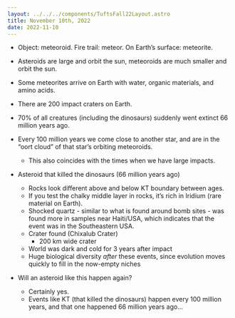 ```yaml
---
layout: ../../../components/TuftsFall22Layout.astro
title: November 10th, 2022
date: 2022-11-10
---
```


- Object: meteoroid. Fire trail: meteor. On Earth’s surface: meteorite. 
- Asteroids are large and orbit the sun, meteoroids are much smaller and orbit the sun. 


- Some meteorites arrive on Earth with water, organic materials, and amino acids. 
- There are 200 impact craters on Earth. 
- 70% of all creatures (including the dinosaurs) suddenly went extinct 66 million years ago. 
- Every 100 million years we come close to another star, and are in the “oort cloud” of that star’s orbiting meteoroids.
	- This also coincides with the times when we have large impacts. 
- Asteroid that killed the dinosaurs (66 million years ago)
	- Rocks look different above and below KT boundary between ages. 
	- If you test the chalky middle layer in rocks, it’s rich in Iridium (rare material on Earth). 
	- Shocked quartz - similar to what is found around bomb sites - was found more in samples near Haiti/USA, which indicates that the event was in the Southeastern USA. 
	- Crater found (Chixalub Crater)
		- 200 km wide crater
	- World was dark and cold for 3 years after impact
	- Huge biological diversity *after* these events, since evolution moves quickly to fill in the now-empty niches
- Will an asteroid like this happen again? 
	- Certainly yes. 
	- Events like KT (that killed the dinosaurs) happen every 100 million years, and that one happened 66 million years ago...